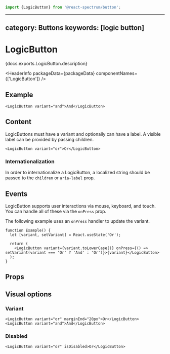 <!-- Copyright 2020 Adobe. All rights reserved.
This file is licensed to you under the Apache License, Version 2.0 (the "License");
you may not use this file except in compliance with the License. You may obtain a copy
of the License at http://www.apache.org/licenses/LICENSE-2.0
Unless required by applicable law or agreed to in writing, software distributed under
the License is distributed on an "AS IS" BASIS, WITHOUT WARRANTIES OR REPRESENTATIONS
OF ANY KIND, either express or implied. See the License for the specific language
governing permissions and limitations under the License. -->



```jsx import
import {LogicButton} from '@react-spectrum/button';
```

---
category: Buttons
keywords: [logic button]
---

# LogicButton

<p>{docs.exports.LogicButton.description}</p>

<HeaderInfo
  packageData={packageData}
  componentNames={['LogicButton']} />

## Example

```tsx example
<LogicButton variant="and">And</LogicButton>
```

## Content

LogicButtons must have a variant and optionally can have a label.
A visible label can be provided by passing children.

```tsx example
<LogicButton variant="or">Or</LogicButton>
```

### Internationalization

In order to internationalize a LogicButton, a localized string should be passed to the `children` or `aria-label` prop.

## Events

LogicButton supports user interactions via mouse, keyboard, and touch. You can handle all of these via the `onPress` prop.

The following example uses an `onPress` handler to update the variant.

```tsx example
function Example() {
  let [variant, setVariant] = React.useState('Or');

  return (
    <LogicButton variant={variant.toLowerCase()} onPress={() => setVariant(variant === 'Or' ? 'And' : 'Or')}>{variant}</LogicButton>
  );
}
```

## Props

<PropTable component={docs.exports.LogicButton} links={docs.links} />

## Visual options

### Variant

```tsx example
<LogicButton variant="or" marginEnd="20px">Or</LogicButton>
<LogicButton variant="and">And</LogicButton>
```

### Disabled

```tsx example
<LogicButton variant="or" isDisabled>Or</LogicButton>
```
